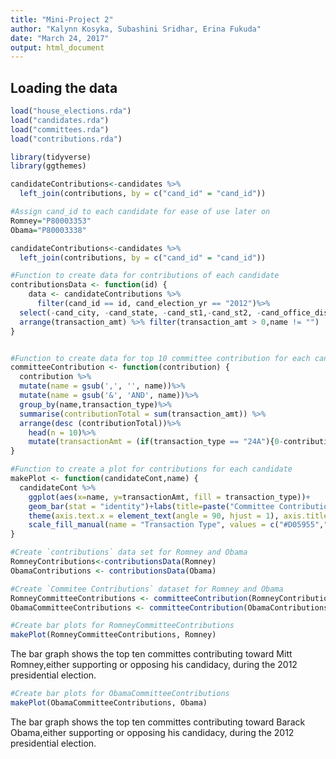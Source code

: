 ```yaml
---
title: "Mini-Project 2"
author: "Kalynn Kosyka, Subashini Sridhar, Erina Fukuda"
date: "March 24, 2017"
output: html_document
---
```

## Loading the data
```r
load("house_elections.rda")
load("candidates.rda")
load("committees.rda")
load("contributions.rda")
```

```r
library(tidyverse)
library(ggthemes)
```

```r
candidateContributions<-candidates %>%
  left_join(contributions, by = c("cand_id" = "cand_id"))
```

```r
#Assign cand_id to each candidate for ease of use later on
Romney="P80003353"
Obama="P80003338"

candidateContributions<-candidates %>%
  left_join(contributions, by = c("cand_id" = "cand_id"))

#Function to create data for contributions of each candidate
contributionsData <- function(id) {
	data <- candidateContributions %>%
	  filter(cand_id == id, cand_election_yr == "2012")%>%
  select(-cand_city, -cand_state, -cand_st1,-cand_st2, -cand_office_district, -cand_status, -cand_zip, -amndt_ind, -image_num, -zip_code, -employer, -occupation, -file_num, -memo_cd, -memo_text, -sub_id) %>%
  arrange(transaction_amt) %>% filter(transaction_amt > 0,name != "")
}


#Function to create data for top 10 committee contribution for each candidate
committeeContribution <- function(contribution) {
  contribution %>%
  mutate(name = gsub(',', '', name))%>%
  mutate(name = gsub('&', 'AND', name))%>%
  group_by(name,transaction_type)%>%
  summarise(contributionTotal = sum(transaction_amt)) %>%
  arrange(desc (contributionTotal))%>%
    head(n = 10)%>%
    mutate(transactionAmt = (if(transaction_type == "24A"){0-contributionTotal} else{contributionTotal}))
}

#Function to create a plot for contributions for each candidate
makePlot <- function(candidateCont,name) {
  candidateCont %>%
    ggplot(aes(x=name, y=transactionAmt, fill = transaction_type))+
    geom_bar(stat = "identity")+labs(title=paste("Committee Contribution towards ", if(name == "P80003353"){"Romney"}else{"Obama"}), x = "Committee", y = "Contribution Amount ($)")+
    theme(axis.text.x = element_text(angle = 90, hjust = 1), axis.title = element_text(size = 13), plot.title =element_text(size = 18) )+
    scale_fill_manual(name = "Transaction Type", values = c("#D05955","#3B4C5D", "#66AD9B", "#D05955","#3B4C5D", "#66AD9B","#D05955","#3B4C5D"))
}

#Create `contributions` data set for Romney and Obama
RomneyContributions<-contributionsData(Romney)
ObamaContributions <- contributionsData(Obama)

#Create `Commitee Contributions` dataset for Romney and Obama
RomneyCommitteeContributions <- committeeContribution(RomneyContributions)
ObamaCommitteeContributions <- committeeContribution(ObamaContributions)
```


```r
#Create bar plots for RomneyCommitteeContributions
makePlot(RomneyCommitteeContributions, Romney)
```

The bar graph shows the top ten committes contributing toward Mitt Romney,either supporting or opposing his candidacy, during the 2012 presidential election.


```r
#Create bar plots for ObamaCommitteeContributions
makePlot(ObamaCommitteeContributions, Obama)
```

The bar graph shows the top ten committes contributing toward Barack Obama,either supporting or opposing his candidacy, during the 2012 presidential election.


